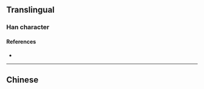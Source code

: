 {{also|嘜}}
{{character info}}
==Translingual==

===Han character===
{{Han char|rn=30|rad=口|as=07|sn=10|four=|canj=RQME|ids=⿰口麦}}

====References====
* {{Han ref|kx=0193.051|hdz=10624.120|uh=551B|ud=21787}}

----

==Chinese==
{{zh-see|嘜}}